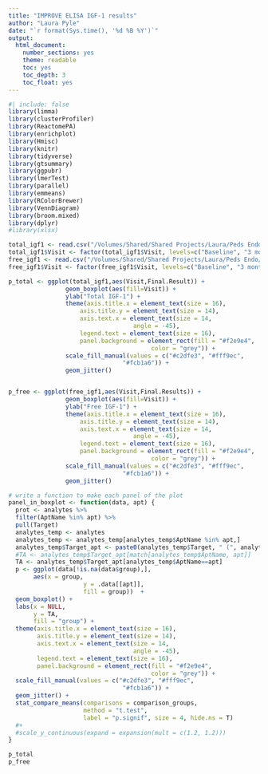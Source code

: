 ```yaml
---
title: "IMPROVE ELISA IGF-1 results"
author: "Laura Pyle"
date: "`r format(Sys.time(), '%d %B %Y')`"
output:
  html_document:
    number_sections: yes
    theme: readable
    toc: yes
    toc_depth: 3
    toc_float: yes    
---
```


```r
#| include: false
library(limma)
library(clusterProfiler)
library(ReactomePA)
library(enrichplot)
library(Hmisc)
library(knitr)
library(tidyverse)
library(gtsummary)
library(ggpubr)
library(lmerTest)
library(parallel)
library(emmeans)
library(RColorBrewer)
library(VennDiagram)
library(broom.mixed)
library(dplyr)
#library(xlsx)

```

```r
total_igf1 <- read.csv("/Volumes/Shared/Shared Projects/Laura/Peds Endo/Petter Bjornstad/IMPROVE T2D/Data_Raw/Improve total IGF-1 results.csv")
total_igf1$Visit <- factor(total_igf1$Visit, levels=c("Baseline", "3 month", "12 month"))
free_igf1 <- read.csv("/Volumes/Shared/Shared Projects/Laura/Peds Endo/Petter Bjornstad/IMPROVE T2D/Data_Raw/Free igf.csv")
free_igf1$Visit <- factor(free_igf1$Visit, levels=c("Baseline", "3 month", "12 month"))

p_total <- ggplot(total_igf1,aes(Visit,Final.Result)) + 
                geom_boxplot(aes(fill=Visit)) + 
                ylab("Total IGF-1") + 
                theme(axis.title.x = element_text(size = 16),
                    axis.title.y = element_text(size = 14),
                    axis.text.x = element_text(size = 14,
                                   angle = -45), 
                    legend.text = element_text(size = 16),
                    panel.background = element_rect(fill = "#f2e9e4",
                                        color = "grey")) + 
                scale_fill_manual(values = c("#c2dfe3", "#fff9ec",
                                "#fcb1a6")) +
                geom_jitter() 


p_free <- ggplot(free_igf1,aes(Visit,Final.Results)) + 
                geom_boxplot(aes(fill=Visit)) + 
                ylab("Free IGF-1") + 
                theme(axis.title.x = element_text(size = 16),
                    axis.title.y = element_text(size = 14),
                    axis.text.x = element_text(size = 14,
                                   angle = -45), 
                    legend.text = element_text(size = 16),
                    panel.background = element_rect(fill = "#f2e9e4",
                                        color = "grey")) + 
                scale_fill_manual(values = c("#c2dfe3", "#fff9ec",
                                "#fcb1a6")) +
                geom_jitter() 
```

```r

# write a function to make each panel of the plot
panel_in_boxplot <- function(data, apt) {
  prot <- analytes %>%
  filter(AptName %in% apt) %>%
  pull(Target)
  analytes_temp <- analytes
  analytes_temp <- analytes_temp[analytes_temp$AptName %in% apt,]
  analytes_temp$Target_apt <- paste0(analytes_temp$Target, " (", analytes_temp$AptName, ")")
  #TA <- analytes_temp$Target_apt[match[analytes_temp$AptName, apt]]
  TA <- analytes_temp$Target_apt[analytes_temp$AptName==apt]
  p <- ggplot(data[!is.na(data$group),],
       aes(x = group,
                     y = .data[[apt]],
                     fill = group))  +
  geom_boxplot() +  
  labs(x = NULL,
       y = TA,
       fill = "group") + 
  theme(axis.title.x = element_text(size = 16),
        axis.title.y = element_text(size = 14),
        axis.text.x = element_text(size = 14,
                                   angle = -45), 
        legend.text = element_text(size = 16),
        panel.background = element_rect(fill = "#f2e9e4",
                                        color = "grey")) + 
  scale_fill_manual(values = c("#c2dfe3", "#fff9ec",
                                "#fcb1a6")) +
  geom_jitter() +
  stat_compare_means(comparisons = comparison_groups,
                     method = "t.test",
                     label = "p.signif", size = 4, hide.ns = T)   
  #+ 
  #scale_y_continuous(expand = expansion(mult = c(1.2, 1.2)))
}
```

```r
p_total
p_free
```
